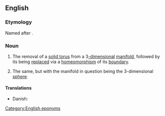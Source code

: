 ==English==
{{wikipedia}}

===Etymology===
Named after {{w|Max Dehn}}.

===Noun===
{{en-noun|-|head=[[Dehn]] [[surgery]]}}
# {{context|topology|lang=en}} The removal of a [[solid torus]] from a 3[[-dimensional]] [[manifold]], followed by its being [[replace]]d via a [[homeomorphism]] of its [[boundary]].
# {{context|topology|specifically|lang=en}} The same, but with the manifold in question being the 3-dimensional [[sphere]].

====Translations====
{{trans-top|replacement of solid torus}}
* Danish: {{t|da|Dehnkirurgi|c}}
{{trans-mid}}
{{trans-bottom}}

[[Category:English eponyms]]